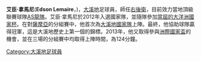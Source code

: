 {{noteta
|G1=laliga
|T=zh-cn:勒迈尔;zh-hk:艾臣·拿馬尼;
|1=zh-cn:勒迈尔;zh-hk:艾臣·拿馬尼;
|2=zh-cn:塔希提; zh-hk:大溪地; zh-tw:大溪地; zh-sg:大溪地;
|3=zh-hans:联合会杯;zh-hant:聯合會盃;zh-hk:洲際國家盃;zh-tw:洲際國家盃;zh-mo:洲際國家盃;
|4=zh-cn:出場;zh-hk:上陣;
}}

{{Infobox football biography
| name                = 艾臣·拿馬尼<br>Edson Lemaire
| image               = [[File:Edson_Lemaire.jpg|250px]]
| caption             = 
| fullname            = 艾臣·拿馬尼
| birth_date          = {{Birth date and age|1990|10|31|df=y}}
| birth_place         = [[大溪地|大溪地]][[帕皮提|帕皮提]]
| height              = {{height|m=1.79}}
| position            = [[足球位置|右後衛]]
| currentclub         = [[AS龍隊|AS龍隊]]
| clubnumber          = 16
| youthyears1         = 
| youthclubs1         = 
| years1              = 2009–2012
| clubs1              = [[AS_Vairao|AS Vairao]]
| caps1               = 
| goals1              =
| years2              = 2012–
| clubs2              = [[AS龍隊|AS龍隊]]
| caps2               = 
| goals2              = 
| nationalyears1      = 2012–
| nationalteam1       = [[大溪地國家足球隊|大溪地]]
| nationalcaps1       = 5
| nationalgoals1      = 0
| club-update         = 
| nationalteam-update = 6月20日
}}

'''艾臣·拿馬尼'''('''Edson Lemaire'''，{{bd|1990年|10月31日||}})，[[大溪地|大溪地]]足球員，師任[[足球位置|右後衛]]，目前效力當地頂級聯賽球隊[[AS龍隊|AS龍隊]]。艾臣·拿馬尼於2012年入選國家隊，並隨隊參加[[2012年大洋洲國家杯|當屆的大洋洲國家杯]]。在對[[薩摩亞國家足球隊|薩摩亞]]的分組賽中，他首次為[[大溪地國家足球隊|大溪地國家隊]]上陣。最終，他協助球隊贏得冠軍，這是大溪地歷史上第一個的錦標。2013年，他又取得參與[[2013年洲際國家盃|洲際國家盃]]的機會，並在三場的分組賽中均取得上陣時間，為124分鐘。

[[Category:大溪地足球員|Category:大溪地足球員]]